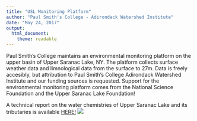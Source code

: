 ```yaml
---
title: "USL Monitoring Platform"
author: "Paul Smith's College - Adirondack Watershed Institute"
date: "May 24, 2017"
output: 
  html_document: 
    theme: readable
---
```

Paul Smith's College maintains an environmental monitoring platform on the upper basin of Upper Saranac Lake, NY. The platform collects surface weather data and limnological data from the surface to 27m. Data is freely accesibly, but attribution to Paul Smith's College Adirondack Watershed Institute and our funding sources is requested. Support for the environmental monitoring platform comes from the National Science Foundation and the Upper Saranac Lake Foundation!

A technical report on the water chemistries of Upper Saranac Lake and its tributaries is available <html> <a href="http://www.adkwatershed.org/sites/default/files/usl2016report.pdf" >HERE!</a> </html>

<html> <img src="http://www.adkwatershed.org/sites/default/files/upper_3.png"> </html>